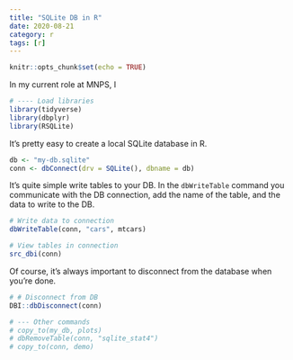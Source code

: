 ```yaml
---
title: "SQLite DB in R"
date: 2020-08-21
category: r
tags: [r]
---
```


```r
knitr::opts_chunk$set(echo = TRUE)
```
In my current role at MNPS, I 

```r
# ---- Load libraries
library(tidyverse)
library(dbplyr)
library(RSQLite)
```

It's pretty easy to create a local SQLite database in R.
```r
db <- "my-db.sqlite"
conn <- dbConnect(drv = SQLite(), dbname = db)
```

It's quite simple write tables to your DB. 
In the `dbWriteTable` command you communicate with the DB connection, add the name of the table, and the data to write to the DB.

```r
# Write data to connection
dbWriteTable(conn, "cars", mtcars)
```

```r
# View tables in connection
src_dbi(conn)
```

Of course, it's always important to disconnect from the database when you're done.
```r
# # Disconnect from DB
DBI::dbDisconnect(conn)

# --- Other commands
# copy_to(my_db, plots)
# dbRemoveTable(conn, "sqlite_stat4")
# copy_to(conn, demo)
```

